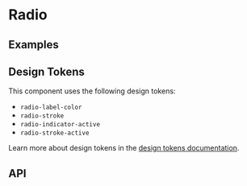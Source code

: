 
<Meta title="Docs/Components/Form/Radio" />

# Radio

## Examples
<Canvas sourceState="shown" of={RadioStories.Simple} />
<Canvas sourceState="shown" of={RadioStories.Sizes} />
<Canvas sourceState="shown" of={RadioStories.Disabled} />

## Design Tokens
This component uses the following design tokens:

- `radio-label-color`
- `radio-stroke`
- `radio-indicator-active`
- `radio-stroke-active`

Learn more about design tokens in the [design tokens documentation](?path=/story/docs-design-tokens-getting-started--page).

## API
<ArgsTable of={Radio} />
